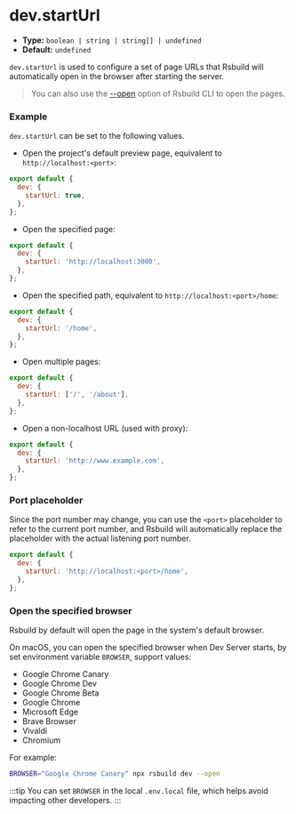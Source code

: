 # dev.startUrl

- **Type:** `boolean | string | string[] | undefined`
- **Default:** `undefined`

`dev.startUrl` is used to configure a set of page URLs that Rsbuild will automatically open in the browser after starting the server.

> You can also use the [--open](/guide/basic/cli#opening-page) option of Rsbuild CLI to open the pages.

### Example

`dev.startUrl` can be set to the following values.

- Open the project's default preview page, equivalent to `http://localhost:<port>`:

```js
export default {
  dev: {
    startUrl: true,
  },
};
```

- Open the specified page:

```js
export default {
  dev: {
    startUrl: 'http://localhost:3000',
  },
};
```

- Open the specified path, equivalent to `http://localhost:<port>/home`:

```js
export default {
  dev: {
    startUrl: '/home',
  },
};
```

- Open multiple pages:

```js
export default {
  dev: {
    startUrl: ['/', '/about'],
  },
};
```

- Open a non-localhost URL (used with proxy):

```js
export default {
  dev: {
    startUrl: 'http://www.example.com',
  },
};
```

### Port placeholder

Since the port number may change, you can use the `<port>` placeholder to refer to the current port number, and Rsbuild will automatically replace the placeholder with the actual listening port number.

```js
export default {
  dev: {
    startUrl: 'http://localhost:<port>/home',
  },
};
```

### Open the specified browser

Rsbuild by default will open the page in the system's default browser.

On macOS, you can open the specified browser when Dev Server starts, by set environment variable `BROWSER`, support values:

- Google Chrome Canary
- Google Chrome Dev
- Google Chrome Beta
- Google Chrome
- Microsoft Edge
- Brave Browser
- Vivaldi
- Chromium

For example:

```bash
BROWSER="Google Chrome Canary" npx rsbuild dev --open
```

:::tip
You can set `BROWSER` in the local `.env.local` file, which helps avoid impacting other developers.
:::
